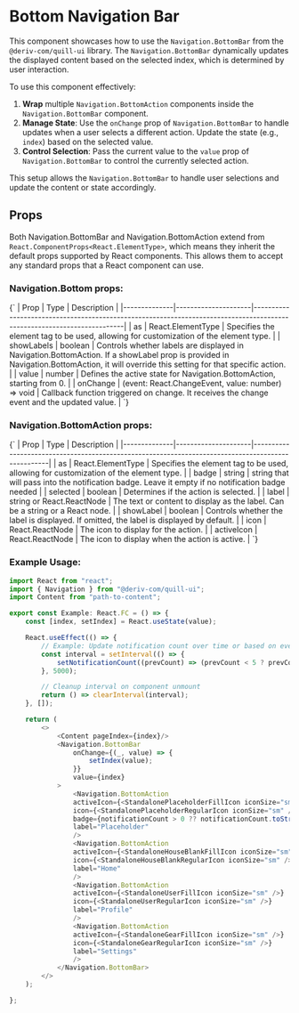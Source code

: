  
 
<Meta of={BottomNavigationStories} />
 
# Bottom Navigation Bar

This component showcases how to use the `Navigation.BottomBar` from the `@deriv-com/quill-ui` library. The `Navigation.BottomBar` dynamically updates the displayed content based on the selected index, which is determined by user interaction.

To use this component effectively:

1. **Wrap** multiple `Navigation.BottomAction` components inside the `Navigation.BottomBar` component.
2. **Manage State**: Use the `onChange` prop of `Navigation.BottomBar` to handle updates when a user selects a different action. Update the state (e.g., `index`) based on the selected value.
3. **Control Selection**: Pass the current value to the `value` prop of `Navigation.BottomBar` to control the currently selected action.

This setup allows the `Navigation.BottomBar` to handle user selections and update the content or state accordingly.

## Props

Both Navigation.BottomBar and Navigation.BottomAction extend from `React.ComponentProps<React.ElementType>`, which means they inherit the default props supported by React components. This allows them to accept any standard props that a React component can use.

### Navigation.Bottom props:

<Markdown>
    {`
| Prop         | Type                | Description                                                                                                            |
|--------------|---------------------|------------------------------------------------------------------------------------------------------------------------|
| as           | React.ElementType   | Specifies the element tag to be used, allowing for customization of the element type.                                |
| showLabels    | boolean             | Controls whether labels are displayed in Navigation.BottomAction. If a showLabel prop is provided in Navigation.BottomAction, it will override this setting for that specific action. |
| value        | number              | Defines the active state for Navigation.BottomAction, starting from 0.                                               |
| onChange     | (event: React.ChangeEvent<HTMLElement>, value: number) => void | Callback function triggered on change. It receives the change event and the updated value.                            |
    `}
</Markdown>

### Navigation.BottomAction props:

<Markdown>
    {`
| Prop         | Type                | Description                                                                                       |
|--------------|---------------------|---------------------------------------------------------------------------------------------------|
| as           | React.ElementType   | Specifies the element tag to be used, allowing for customization of the element type.                                |
| badge        | string              | string that will pass into the notification badge. Leave it empty if no notification badge needed                               |
| selected     | boolean             | Determines if the action is selected.                                                            |
| label        | string or React.ReactNode | The text or content to display as the label. Can be a string or a React node.                  |
| showLabel    | boolean             | Controls whether the label is displayed. If omitted, the label is displayed by default.         |
| icon         | React.ReactNode     | The icon to display for the action.                                                               |
| activeIcon   | React.ReactNode     | The icon to display when the action is active.                                                    |
    `}
</Markdown>

### Example Usage:

```javascript
import React from "react";
import { Navigation } from "@deriv-com/quill-ui";
import Content from "path-to-content";

export const Example: React.FC = () => {
    const [index, setIndex] = React.useState(value);

    React.useEffect(() => {
        // Example: Update notification count over time or based on events
        const interval = setInterval(() => {
            setNotificationCount((prevCount) => (prevCount < 5 ? prevCount + 1 : prevCount));
        }, 5000);

        // Cleanup interval on component unmount
        return () => clearInterval(interval);
    }, []);

    return (
        <>
            <Content pageIndex={index}/>
            <Navigation.BottomBar
                onChange={(_, value) => {
                    setIndex(value);
                }}
                value={index}
            >
                <Navigation.BottomAction
                activeIcon={<StandalonePlaceholderFillIcon iconSize="sm" />}
                icon={<StandalonePlaceholderRegularIcon iconSize="sm" />}
                badge={notificationCount > 0 ?? notificationCount.toString()}
                label="Placeholder"
                />
                <Navigation.BottomAction
                activeIcon={<StandaloneHouseBlankFillIcon iconSize="sm" />}
                icon={<StandaloneHouseBlankRegularIcon iconSize="sm" />}
                label="Home"
                />
                <Navigation.BottomAction
                activeIcon={<StandaloneUserFillIcon iconSize="sm" />}
                icon={<StandaloneUserRegularIcon iconSize="sm" />}
                label="Profile"
                />
                <Navigation.BottomAction
                activeIcon={<StandaloneGearFillIcon iconSize="sm" />}
                icon={<StandaloneGearRegularIcon iconSize="sm" />}
                label="Settings"
                />
            </Navigation.BottomBar>
        </>
    );

};
```
